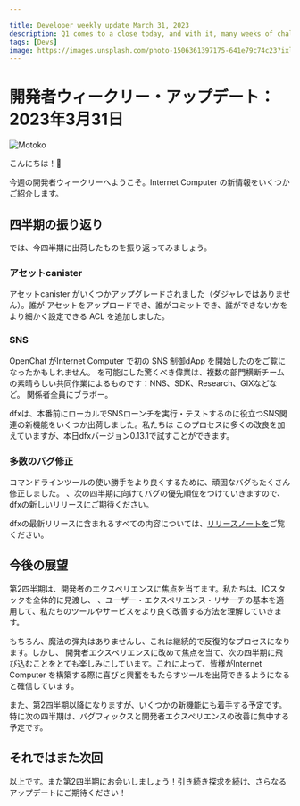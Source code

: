 ```yaml
---

title: Developer weekly update March 31, 2023
description: Q1 comes to a close today, and with it, many weeks of challenging work on our developer tooling. Let's take a look back at everything we shipped this quarter.
tags: [Devs]
image: https://images.unsplash.com/photo-1506361397175-641e79c74c23?ixlib=rb-4.0.3&ixid=MnwxMjA3fDB8MHxwaG90by1wYWdlfHx8fGVufDB8fHx8&auto=format&fit=crop&w=2940&q=80
---
```

# 開発者ウィークリー・アップデート：2023年3月31日

![Motoko](https://images.unsplash.com/photo-1506361397175-641e79c74c23?ixlib=rb-4.0.3&ixid=MnwxMjA3fDB8MHxwaG90by1wYWdlfHx8fGVufDB8fHx8&auto=format&fit=crop&w=2940&q=80)

こんにちは！👋

今週の開発者ウィークリーへようこそ。Internet Computer の新情報をいくつかご紹介します。

## 四半期の振り返り

では、今四半期に出荷したものを振り返ってみましょう。

### アセットcanister

アセットcanister がいくつかアップグレードされました（ダジャレではありません）。誰が
アセットをアップロードでき、誰がコミットでき、誰ができないかをより細かく設定できる ACL を追加しました。

### SNS

OpenChat がInternet Computer で初の SNS 制御dApp を開始したのをご覧になったかもしれません。
を可能にした驚くべき偉業は、複数の部門横断チームの素晴らしい共同作業によるものです：NNS、SDK、Research、GIXなどなど。
関係者全員にブラボー。

dfxは、本番前にローカルでSNSローンチを実行・テストするのに役立つSNS関連の新機能をいくつか出荷しました。私たちは
このプロセスに多くの改良を加えていますが、本日dfxバージョン0.13.1で試すことができます。

### 多数のバグ修正

コマンドラインツールの使い勝手をより良くするために、頑固なバグもたくさん修正しました。
、次の四半期に向けてバグの優先順位をつけていきますので、dfxの新しいリリースにご期待ください。

dfxの最新リリースに含まれるすべての内容については、[リリースノートを](https://github.com/dfinity/sdk/releases/tag/0.13.0)ご覧ください。

## 今後の展望

第2四半期は、開発者のエクスペリエンスに焦点を当てます。私たちは、ICスタックを全体的に見渡し、
、ユーザー・エクスペリエンス・リサーチの基本を適用して、私たちのツールやサービスをより良く改善する方法を理解していきます。

もちろん、魔法の弾丸はありませんし、これは継続的で反復的なプロセスになります。しかし、
開発者エクスペリエンスに改めて焦点を当て、次の四半期に飛び込むことをとても楽しみにしています。これによって、皆様がInternet Computer を構築する際に喜びと興奮をもたらすツールを出荷できるようになると確信しています。

また、第2四半期以降になりますが、いくつかの新機能にも着手する予定です。
特に次の四半期は、バグフィックスと開発者エクスペリエンスの改善に集中する予定です。

## それではまた次回

以上です。また第2四半期にお会いしましょう！引き続き探求を続け、さらなるアップデートにご期待ください！

<!---


# Developer weekly update: March 31, 2023
![Motoko](https://images.unsplash.com/photo-1506361397175-641e79c74c23?ixlib=rb-4.0.3&ixid=MnwxMjA3fDB8MHxwaG90by1wYWdlfHx8fGVufDB8fHx8&auto=format&fit=crop&w=2940&q=80)

Hello devs! 👋

And welcome to this week's edition of developer weekly, where we share some bits about what's
new with Internet Computer.

## Quarter in review
Q1 comes to a close today, and with it, many weeks of challenging (but rewarding) work on our developer tooling.
Let's take a look back at everything we shipped this quarter.

### Asset canister
The asset canister got some upgrades (no pun intended). We added an ACL with more granularity over who can
upload assets, who can commit them, and who can't.

### SNS
You might have seen OpenChat launch the first SNS-controlled dApp on Internet Computer. An amazing feat, made possible
by the great collaborative work of several cross-functional teams: NNS, SDK, Research, GIX, and more. Bravo to all
parties involved.

dfx shipped some new SNS-related features to help run and test an SNS launch locally before doing the real thing. We
have a number of improvements to the process in the works, but you can try it out today with dfx version 0.13.1

### Bug fixes galore
We also fixed a bunch of stubborn bugs to make your experience using our command line tools that much better. We will
continue to prioritize bugs as we go into the next quarter, so keep an eye out for new releases of dfx.

See the [release notes](https://github.com/dfinity/sdk/releases/tag/0.13.0) for everything that went into the latest release of dfx.

## Looking ahead
Q2 will bring us a refined focus on developer experience. We will be taking a holistic look at the IC stack and applying
fundamentals of user experience research to help us understand how we can better improve our tools and services for you.

Of course, there is no magic bullet, and this will be an ongoing, iterative process. But we are really excited to dive in to the next quarter with a renewed focus on
developer experience. We're confident this will give us the ability to ship tools that bring you joy and excitement as you build on Internet Computer.

We will also be starting work on a few new features to be excited about, although they won't land until after Q2. For
the next quarter specifically, we'll be focusing mostly on bug fixes and developer experience improvements.

## Until next time

That's all for now. We'll see you in Q2! Keep exploring, and stay tuned for more updates!

-->
